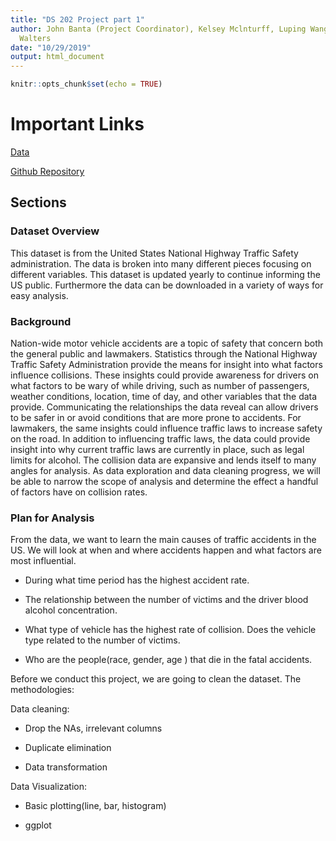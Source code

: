 ```yaml
---
title: "DS 202 Project part 1"
author: John Banta (Project Coordinator), Kelsey Mclnturff, Luping Wang, and Brenna
  Walters
date: "10/29/2019"
output: html_document
---
```


```r
knitr::opts_chunk$set(echo = TRUE)
```

# Important Links

[Data](https://www-fars.nhtsa.dot.gov/Trends/TrendsGeneral.aspx)

[Github Repository](https://github.com/jdbanta/DS202_Final_Project)

## Sections {.tabset}

### Dataset Overview

This dataset is from the United States National Highway Traffic Safety administration. The data is broken into many different pieces focusing on different variables. This dataset is updated yearly to continue informing the US public. Furthermore the data can be downloaded in a variety of ways for easy analysis.

### Background

Nation-wide motor vehicle accidents are a topic of safety that concern both the general public and lawmakers. Statistics through the National Highway Traffic Safety Administration provide the means for insight into what factors influence collisions. These insights could provide awareness for drivers on what factors to be wary of while driving, such as number of passengers, weather conditions, location, time of day, and other variables that the data provide. Communicating the relationships the data reveal can allow drivers to be safer in or avoid conditions that are more prone to accidents. For lawmakers, the same insights could influence traffic laws to increase safety on the road. In addition to influencing traffic laws, the data could provide insight into why current traffic laws are currently in place, such as legal limits for alcohol. The collision data are expansive and lends itself to many angles for analysis. As data exploration and data cleaning progress, we will be able to narrow the scope of analysis and determine the effect a handful of factors have on collision rates.

### Plan for Analysis

From the data, we want to learn the main causes of traffic accidents in the US. We will look at when and where accidents happen and what factors are most influential. 

* During what time period has the highest accident rate. 

* The relationship between the number of victims and the driver blood alcohol concentration. 

* What type of vehicle has the highest rate of collision. Does the vehicle type related to the number of victims. 

* Who are the people(race, gender, age ) that die in the fatal accidents.

Before we conduct this project, we are going to clean the dataset. 
The methodologies:

Data cleaning:

* Drop the NAs, irrelevant columns

* Duplicate elimination

* Data transformation

Data Visualization:

* Basic plotting(line, bar, histogram)

* ggplot 



